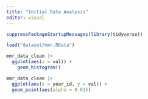 ```yaml
---
title: "Initial Data Analysis"
editor: visual
---
```


```r
suppressPackageStartupMessages(library(tidyverse))

load("dataset/mmr.RData")

mmr_data_clean |> 
  ggplot(aes(x = val)) + 
    geom_histogram()

mmr_data_clean |> 
  ggplot(aes(x = year_id, y = val)) +
  geom_point(aes(alpha = 0.01)) 


```